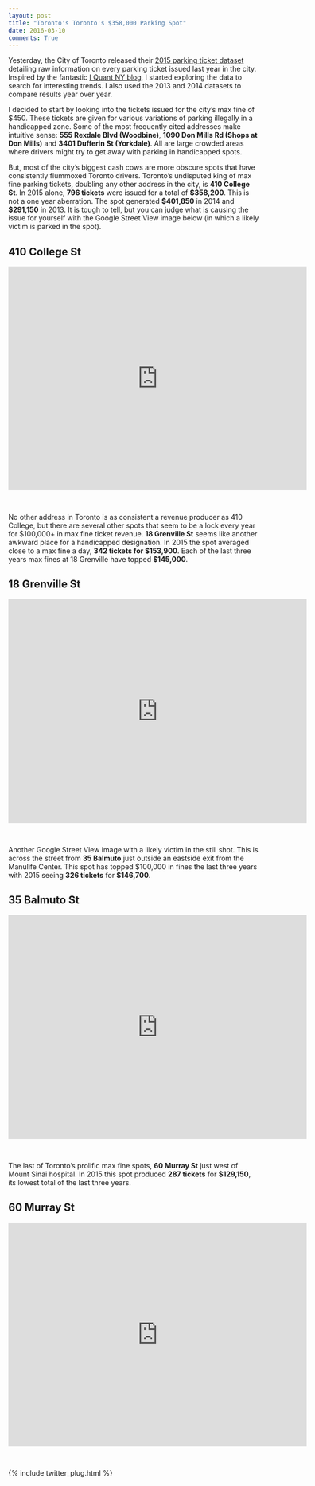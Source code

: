 ```yaml
---
layout: post
title: "Toronto's Toronto's $358,000 Parking Spot"
date: 2016-03-10
comments: True
---
```


Yesterday, the City of Toronto released their <a href="http://www1.toronto.ca/wps/portal/contentonly?vgnextoid=ca20256c54ea4310VgnVCM1000003dd60f89RCRD">2015 parking ticket dataset</a> detailing raw information on every parking ticket issued last year in the city.  Inspired by the fantastic <a href="http://iquantny.tumblr.com/">I Quant NY blog</a>, I started exploring the data to search for interesting trends.  I also used the 2013 and 2014 datasets to compare results year over year.

I decided to start by looking into the tickets issued for the city's max fine of $450.  These tickets are given for various variations of parking illegally in a handicapped zone.  Some of the most frequently cited addresses make intuitive sense: **555 Rexdale Blvd (Woodbine)**, **1090 Don Mills Rd (Shops at Don Mills)** and **3401 Dufferin St (Yorkdale)**.  All are large crowded areas where drivers might try to get away with parking in handicapped spots.

But, most of the city's biggest cash cows are more obscure spots that have consistently flummoxed Toronto drivers.  Toronto's undisputed king of max fine parking tickets, doubling any other address in the city, is **410 College St**.  In 2015 alone, **796 tickets** were issued for a total of **$358,200**.  This is not a one year aberration.  The spot generated **$401,850** in 2014 and **$291,150** in 2013.  It is tough to tell, but you can judge what is causing the issue for yourself with the Google Street View image below (in which a likely victim is parked in the spot).  

## 410 College St

<iframe src="https://www.google.com/maps/embed?pb=!1m0!3m2!1sen!2sca!4v1455649270872!6m8!1m7!1sk9t_aIUtkuWeAvu_uTdHFA!2m2!1d43.65675864281898!2d-79.40623669615232!3f144.63015609181116!4f-16.43494906144889!5f0.7820865974627469" width="600" height="450" frameborder="0" style="border:0" allowfullscreen></iframe>

&nbsp;

No other address in Toronto is as consistent a revenue producer as 410 College, but there are several other spots that seem to be a lock every year for $100,000+ in max fine ticket revenue.  **18 Grenville St** seems like another awkward place for a handicapped designation.  In 2015 the spot averaged close to a max fine a day, **342 tickets for $153,900**.  Each of the last three years max fines at 18 Grenville have topped **$145,000**.

## 18 Grenville St 

<iframe src="https://www.google.com/maps/embed?pb=!1m0!3m2!1sen!2sca!4v1455651657879!6m8!1m7!1s83857MNyUcdO5tzZJ82cxA!2m2!1d43.66195861412737!2d-79.38421575983601!3f329.1808863828714!4f-5.896528146053157!5f0.7820865974627469" width="600" height="450" frameborder="0" style="border:0" allowfullscreen></iframe>

&nbsp;

Another Google Street View image with a likely victim in the still shot.  This is across the street from **35 Balmuto** just outside an eastside exit from the Manulife Center.  This spot has topped $100,000 in fines the last three years with 2015 seeing **326 tickets** for **$146,700**.

## 35 Balmuto St

<iframe src="https://www.google.com/maps/embed?pb=!1m0!3m2!1sen!2sca!4v1457569124752!6m8!1m7!1s1EsfEA2OFO2ZS7besE31jg!2m2!1d43.66953377351889!2d-79.3878226779771!3f223.54294412397383!4f-11.343472253253594!5f1.9587109090973311" width="600" height="450" frameborder="0" style="border:0" allowfullscreen></iframe>

&nbsp;

The last of Toronto's prolific max fine spots, **60 Murray St** just west of Mount Sinai hospital.  In 2015 this spot produced **287 tickets** for **$129,150**, its lowest total of the last three years.

## 60 Murray St

<iframe src="https://www.google.com/maps/embed?pb=!1m0!3m2!1sen!2sca!4v1455651896816!6m8!1m7!1sotM4k6jUW09oEeBmET3sQg!2m2!1d43.65821668092152!2d-79.39131905145949!3f245!4f0!5f0.7820865974627469" width="600" height="450" frameborder="0" style="border:0" allowfullscreen></iframe>

&nbsp;

{% include twitter_plug.html %}